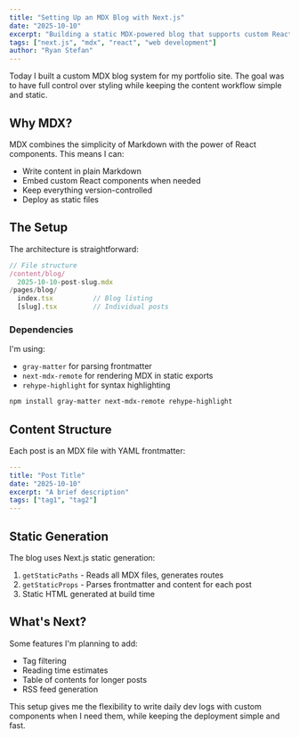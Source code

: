 ```yaml
---
title: "Setting Up an MDX Blog with Next.js"
date: "2025-10-10"
excerpt: "Building a static MDX-powered blog that supports custom React components and syntax highlighting."
tags: ["next.js", "mdx", "react", "web development"]
author: "Ryan Stefan"
---
```


Today I built a custom MDX blog system for my portfolio site. The goal was to have full control over styling while keeping the content workflow simple and static.

## Why MDX?

MDX combines the simplicity of Markdown with the power of React components. This means I can:

- Write content in plain Markdown
- Embed custom React components when needed
- Keep everything version-controlled
- Deploy as static files

## The Setup

The architecture is straightforward:

```typescript
// File structure
/content/blog/
  2025-10-10-post-slug.mdx
/pages/blog/
  index.tsx          // Blog listing
  [slug].tsx         // Individual posts
```

### Dependencies

I'm using:
- `gray-matter` for parsing frontmatter
- `next-mdx-remote` for rendering MDX in static exports
- `rehype-highlight` for syntax highlighting

```bash
npm install gray-matter next-mdx-remote rehype-highlight
```

## Content Structure

Each post is an MDX file with YAML frontmatter:

```yaml
---
title: "Post Title"
date: "2025-10-10"
excerpt: "A brief description"
tags: ["tag1", "tag2"]
---
```

## Static Generation

The blog uses Next.js static generation:

1. `getStaticPaths` - Reads all MDX files, generates routes
2. `getStaticProps` - Parses frontmatter and content for each post
3. Static HTML generated at build time

## What's Next?

Some features I'm planning to add:

- Tag filtering
- Reading time estimates
- Table of contents for longer posts
- RSS feed generation

This setup gives me the flexibility to write daily dev logs with custom components when I need them, while keeping the deployment simple and fast.
